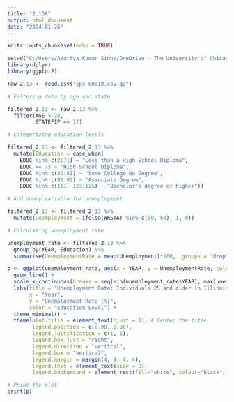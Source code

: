 ```yaml
---
title: "2.13A"
output: html_document
date: "2024-01-26"
---
```


```r
knitr::opts_chunk$set(echo = TRUE)
```

```r
setwd("C:/Users/Amartya Kumar Sinha/OneDrive - The University of Chicago/Miscellaneous/Personal/AdvIllinois_Analysis/GraphsToReplicate/Graph2.13A") 
library(dplyr)
library(ggplot2)
```

```r
raw_2.13 <- read.csv("cps_00010.csv.gz")
```

```r
# Filtering data by age and state

filtered_2.13 <- raw_2.13 %>%
  filter(AGE > 24,
         STATEFIP == 17)
```

```r
# Categorizing education levels

filtered_2.13 <- filtered_2.13 %>%
  mutate(Education = case_when(
    EDUC %in% c(2:71) ~ "Less than a High School Diploma",
    EDUC == 73 ~ "High School Diploma",
    EDUC %in% c(80:81) ~ "Some College No Degree",
    EDUC %in% c(91:92) ~ "Associate Degree",
    EDUC %in% c(111, 123:125) ~ "Bachelor's degree or higher"))
```

```r
# Add dummy variable for unemployment

filtered_2.13 <- filtered_2.13 %>%
  mutate(Unemployment = ifelse(WKSTAT %in% c(50, 60), 1, 0))
```

```r
# Calculating unemployment rate

unemployment_rate <- filtered_2.13 %>%
  group_by(YEAR, Education) %>%
  summarise(UnemploymentRate = mean(Unemployment)*100, .groups = "drop") 

```

```r
p <- ggplot(unemployment_rate, aes(x = YEAR, y = UnemploymentRate, color = Education)) +
  geom_line() +
  scale_x_continuous(breaks = seq(min(unemployment_rate$YEAR), max(unemployment_rate$YEAR), by = 2)) +
  labs(title = "Unemployment Rate: Individuals 25 and older in Illinois by Education Level (2002 to 2022)",
       x = "Year",
       y = "Unemployment Rate (%)",
       color = "Education Level") +
  theme_minimal() +
  theme(plot.title = element_text(hjust = 1), # Center the title
        legend.position = c(0.98, 0.98), 
        legend.justification = c(1, 1), 
        legend.box.just = "right", 
        legend.direction = "vertical",
        legend.box = "vertical",
        legend.margin = margin(4, 4, 4, 4),
        legend.text = element_text(size = 8),
        legend.background = element_rect(fill="white", colour="black", size=0.5))

# Print the plot
print(p)
```






